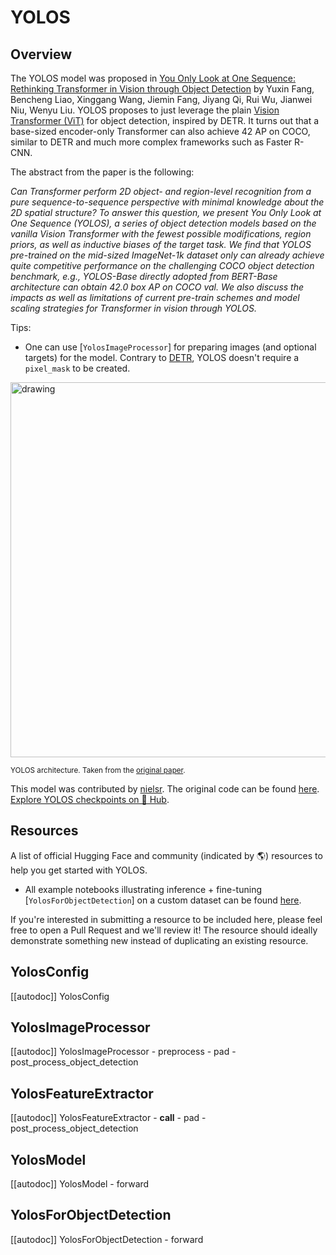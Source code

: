 <!--Copyright 2022 The HuggingFace Team. All rights reserved.

Licensed under the Apache License, Version 2.0 (the "License"); you may not use this file except in compliance with
the License. You may obtain a copy of the License at

http://www.apache.org/licenses/LICENSE-2.0

Unless required by applicable law or agreed to in writing, software distributed under the License is distributed on
an "AS IS" BASIS, WITHOUT WARRANTIES OR CONDITIONS OF ANY KIND, either express or implied. See the License for the
specific language governing permissions and limitations under the License.
-->

# YOLOS

## Overview

The YOLOS model was proposed in [You Only Look at One Sequence: Rethinking Transformer in Vision through Object Detection](https://arxiv.org/abs/2106.00666) by Yuxin Fang, Bencheng Liao, Xinggang Wang, Jiemin Fang, Jiyang Qi, Rui Wu, Jianwei Niu, Wenyu Liu.
YOLOS proposes to just leverage the plain [Vision Transformer (ViT)](vit) for object detection, inspired by DETR. It turns out that a base-sized encoder-only Transformer can also achieve 42 AP on COCO, similar to DETR and much more complex frameworks such as Faster R-CNN.

The abstract from the paper is the following:

*Can Transformer perform 2D object- and region-level recognition from a pure sequence-to-sequence perspective with minimal knowledge about the 2D spatial structure? To answer this question, we present You Only Look at One Sequence (YOLOS), a series of object detection models based on the vanilla Vision Transformer with the fewest possible modifications, region priors, as well as inductive biases of the target task. We find that YOLOS pre-trained on the mid-sized ImageNet-1k dataset only can already achieve quite competitive performance on the challenging COCO object detection benchmark, e.g., YOLOS-Base directly adopted from BERT-Base architecture can obtain 42.0 box AP on COCO val. We also discuss the impacts as well as limitations of current pre-train schemes and model scaling strategies for Transformer in vision through YOLOS.*

Tips:

- One can use [`YolosImageProcessor`] for preparing images (and optional targets) for the model. Contrary to [DETR](detr), YOLOS doesn't require a `pixel_mask` to be created.

<img src="https://huggingface.co/datasets/huggingface/documentation-images/resolve/main/yolos_architecture.png"
alt="drawing" width="600"/>

<small> YOLOS architecture. Taken from the <a href="https://arxiv.org/abs/2106.00666">original paper</a>.</small>

This model was contributed by [nielsr](https://huggingface.co/nielsr). The original code can be found [here](https://github.com/hustvl/YOLOS).
[Explore YOLOS checkpoints on 🤗 Hub](https://huggingface.co/models?sort=downloads&search=YOLOS).

## Resources

A list of official Hugging Face and community (indicated by 🌎) resources to help you get started with YOLOS.

<PipelineTag pipeline="object-detection"/>

- All example notebooks illustrating inference + fine-tuning [`YolosForObjectDetection`] on a custom dataset can be found [here](https://github.com/NielsRogge/Transformers-Tutorials/tree/master/YOLOS).

If you're interested in submitting a resource to be included here, please feel free to open a Pull Request and we'll review it! The resource should ideally demonstrate something new instead of duplicating an existing resource.

## YolosConfig

[[autodoc]] YolosConfig

## YolosImageProcessor

[[autodoc]] YolosImageProcessor
    - preprocess
    - pad
    - post_process_object_detection

## YolosFeatureExtractor

[[autodoc]] YolosFeatureExtractor
    - __call__
    - pad
    - post_process_object_detection


## YolosModel

[[autodoc]] YolosModel
    - forward


## YolosForObjectDetection

[[autodoc]] YolosForObjectDetection
    - forward
